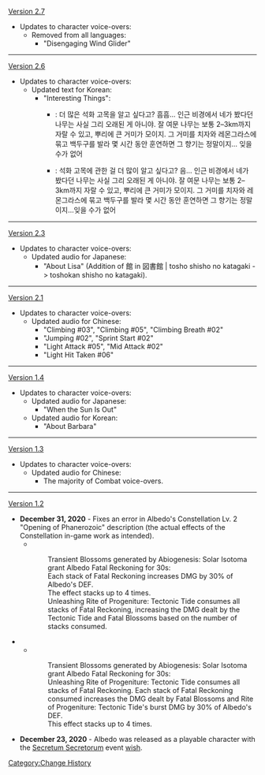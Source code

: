 [[Version 2.7]]
*Updates to character voice-overs:
**Removed from all languages:
***"Disengaging Wind Glider"
----
[[Version 2.6]]
* Updates to character voice-overs:
** Updated text for Korean:
*** "Interesting Things":
**** {{Color|Old}}: 더 많은 석화 고목을 알고 싶다고? 흠흠… 인근 비경에서 네가 봤다던 나무는 사실 그리 오래된 게 아니야. 잘 여문 나무는 보통 2–3km까지 자랄 수 있고, 뿌리에 큰 거미가 모이지. 그 거미를 치자와 레몬그라스에 묶고 백두구를 발라 몇 시간 동안 훈연하면 그 향기는 정말이지… 잊을 수가 없어
**** {{Color|New}}: 석화 고목에 관한 걸 더 많이 알고 싶다고? 음… 인근 비경에서 네가 봤다던 나무는 사실 그리 오래된 게 아니야. 잘 여문 나무는 보통 2–3km까지 자랄 수 있고, 뿌리에 큰 거미가 모이지. 그 거미를 치자와 레몬그라스에 묶고 백두구를 발라 몇 시간 동안 훈연하면 그 향기는 정말이지…잊을 수가 없어
----
[[Version 2.3]]
*Updates to character voice-overs:
**Updated audio for Japanese:
***"About Lisa" (Addition of 館 in 図書館 | tosho shisho no katagaki -> toshokan shisho no katagaki).
----
[[Version 2.1]]
*Updates to character voice-overs:
**Updated audio for Chinese:
***"Climbing #03", "Climbing #05", "Climbing Breath #02"
***"Jumping #02", "Sprint Start #02"
***"Light Attack #05", "Mid Attack #02"
***"Light Hit Taken #06"
----
[[Version 1.4]]
*Updates to character voice-overs:
**Updated audio for Japanese:
***"When the Sun Is Out"
**Updated audio for Korean:
***"About Barbara"
----
[[Version 1.3]]
*Updates to character voice-overs:
**Updated audio for Chinese:
***The majority of Combat voice-overs.
----
[[Version 1.2]]
*'''December 31, 2020''' - Fixes an error in Albedo's Constellation Lv. 2 "Opening of Phanerozoic" description (the actual effects of the Constellation in-game work as intended).
**{{Color|Old description:}}
:::Transient Blossoms generated by Abiogenesis: Solar Isotoma grant Albedo Fatal Reckoning for 30s:
:::Each stack of Fatal Reckoning increases DMG by 30% of Albedo's DEF.
:::The effect stacks up to 4 times.
:::Unleashing Rite of Progeniture: Tectonic Tide consumes all stacks of Fatal Reckoning, <span class="bg-highlight">increasing the DMG dealt by the Tectonic Tide and Fatal Blossoms based on the number of stacks consumed.</span>
**{{Color|New description:}}
:::Transient Blossoms generated by Abiogenesis: Solar Isotoma grant Albedo Fatal Reckoning for 30s:
:::Unleashing Rite of Progeniture: Tectonic Tide consumes all stacks of Fatal Reckoning. <span class="bg-highlight">Each stack of Fatal Reckoning consumed increases the DMG dealt by Fatal Blossoms and Rite of Progeniture: Tectonic Tide's burst DMG by 30% of Albedo's DEF.</span>
:::This effect stacks up to 4 times.

*'''December 23, 2020''' - Albedo was released as a playable character with the [[Secretum Secretorum]] event [[wish]].
<noinclude>[[Category:Change History]]</noinclude>